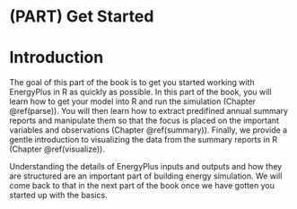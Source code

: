 # (PART) Get Started {-}

# Introduction {#get-started}

The goal of this part of the book is to get you started working with EnergyPlus in R as quickly as possible. In this part of the book, you will learn how to get your model into R and run the simulation (Chapter \@ref(parse)). You will then learn how to  extract predifined annual summary reports and manipulate them so that the focus is placed on the important variables and observations (Chapter \@ref(summary)). Finally, we provide a gentle introduction to visualizing the data from the summary reports in R (Chapter \@ref(visualize)).

Understanding the details of EnergyPlus inputs and outputs and how they are structured are an important part of building energy simulation. We will come back to that in the next part of the book once we have gotten you started up with the basics. 


